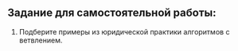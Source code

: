 ## Задание для самостоятельной работы:

1. Подберите примеры из юридической практики алгоритмов с ветвлением.
